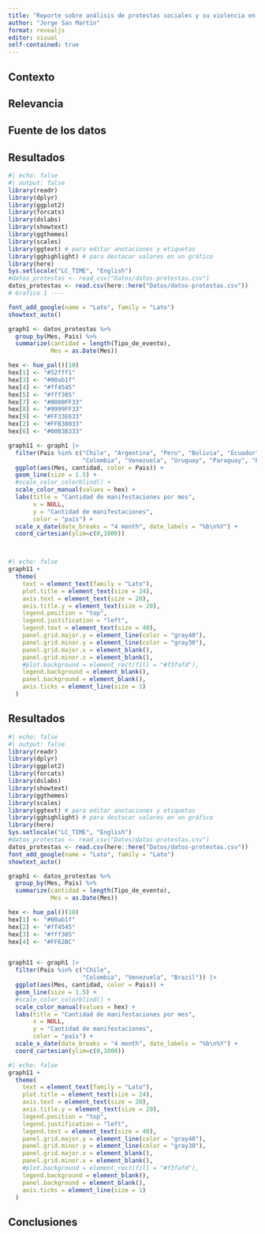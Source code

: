 ```yaml
---
title: "Reporte sobre análisis de protestas sociales y su violencia en Sudamérica"
author: "Jorge San Martín"
format: revealjs
editor: visual
self-contained: true
---
```


## Contexto {background-color="black" background-image="https://www.amnesty.org/es/wp-content/uploads/2021/09/278410-scaled.jpg"}

## Relevancia {background-color="black" background-image="https://imagenes.elpais.com/resizer/kqEIYryfCnonsb70yeQVsUGh4Os=/1960x1103/cloudfront-eu-central-1.images.arcpublishing.com/prisa/YNNZIDZB6EMNVVAE2OXSFF5YXQ.jpg"}

## Fuente de los datos {background-image="https://pbs.twimg.com/card_img/1594626347762126848/8BQhNFIT?format=jpg&name=small"}

## Resultados

```r
#| echo: false
#| output: false
library(readr)
library(dplyr)
library(ggplot2)
library(forcats)
library(dslabs)
library(showtext)
library(ggthemes)
library(scales)
library(ggtext) # para editar anotaciones y etiquetas
library(gghighlight) # para destacar valores en un gráfico
library(here)
Sys.setlocale("LC_TIME", "English")
#datos_protestas <- read_csv("Datos/datos-protestas.csv")
datos_protestas <- read.csv(here::here("Datos/datos-protestas.csv"))
# Grafico 1 ----

font_add_google(name = "Lato", family = "Lato")
showtext_auto()

graph1 <- datos_protestas %>% 
  group_by(Mes, Pais) %>% 
  summarize(cantidad = length(Tipo_de_evento),
            Mes = as.Date(Mes))

hex <- hue_pal()(10)
hex[1] <- "#52fff1"
hex[3] <- "#00ab1f"
hex[4] <- "#ff4545"
hex[5] <- "#fff305"
hex[7] <- "#0000FF33"
hex[8] <- "#9999FF33"
hex[9] <- "#FF33E633"
hex[2] <- "#FFB38033"
hex[6] <- "#00B3B333"

graph11 <- graph1 |> 
  filter(Pais %in% c("Chile", "Argentina", "Peru", "Bolivia", "Ecuador",
                     "Colombia", "Venezuela", "Uruguay", "Paraguay", "Brazil")) |> 
  ggplot(aes(Mes, cantidad, color = Pais)) +
  geom_line(size = 1.5) +
  #scale_color_colorblind() +
  scale_color_manual(values = hex) +
  labs(title = "Cantidad de manifestaciones por mes",
       x = NULL,
       y = "Cantidad de manifestaciones",
       color = "país") +
  scale_x_date(date_breaks = "4 month", date_labels = "%b\n%Y") +
  coord_cartesian(ylim=c(0,1000))




```

```r
#| echo: false
graph11 + 
  theme(
    text = element_text(family = "Lato"),
    plot.title = element_text(size = 24),
    axis.text = element_text(size = 20), 
    axis.title.y = element_text(size = 20),
    legend.position = "top",
    legend.justification = "left",
    legend.text = element_text(size = 40),
    panel.grid.major.y = element_line(color = "gray40"),
    panel.grid.minor.y = element_line(color = "gray30"),
    panel.grid.major.x = element_blank(),
    panel.grid.minor.x = element_blank(),
    #plot.background = element_rect(fill = "#f3fafd"),
    legend.background = element_blank(),
    panel.background = element_blank(),
    axis.ticks = element_line(size = 1)
  ) 
```

## Resultados

```r
#| echo: false
#| output: false
library(readr)
library(dplyr)
library(ggplot2)
library(forcats)
library(dslabs)
library(showtext)
library(ggthemes)
library(scales)
library(ggtext) # para editar anotaciones y etiquetas
library(gghighlight) # para destacar valores en un gráfico
library(here)
Sys.setlocale("LC_TIME", "English")
#datos_protestas <- read_csv("Datos/datos-protestas.csv")
datos_protestas <- read.csv(here::here("Datos/datos-protestas.csv"))
font_add_google(name = "Lato", family = "Lato")
showtext_auto()

graph1 <- datos_protestas %>% 
  group_by(Mes, Pais) %>% 
  summarize(cantidad = length(Tipo_de_evento),
            Mes = as.Date(Mes))

hex <- hue_pal()(10)
hex[1] <- "#00ab1f"
hex[2] <- "#ff4545"
hex[3] <- "#fff305"
hex[4] <- "#FF62BC"


graph11 <- graph1 |> 
  filter(Pais %in% c("Chile",
                     "Colombia", "Venezuela", "Brazil")) |> 
  ggplot(aes(Mes, cantidad, color = Pais)) +
  geom_line(size = 1.5) +
  #scale_color_colorblind() +
  scale_color_manual(values = hex) +
  labs(title = "Cantidad de manifestaciones por mes",
       x = NULL,
       y = "Cantidad de manifestaciones",
       color = "país") +
  scale_x_date(date_breaks = "4 month", date_labels = "%b\n%Y") +
  coord_cartesian(ylim=c(0,1000))
```

```r
#| echo: false
graph11 + 
  theme(
    text = element_text(family = "Lato"),
    plot.title = element_text(size = 24),
    axis.text = element_text(size = 20), 
    axis.title.y = element_text(size = 20),
    legend.position = "top",
    legend.justification = "left",
    legend.text = element_text(size = 40),
    panel.grid.major.y = element_line(color = "gray40"),
    panel.grid.minor.y = element_line(color = "gray30"),
    panel.grid.major.x = element_blank(),
    panel.grid.minor.x = element_blank(),
    #plot.background = element_rect(fill = "#f3fafd"),
    legend.background = element_blank(),
    panel.background = element_blank(),
    axis.ticks = element_line(size = 1)
  )
```

## Conclusiones
